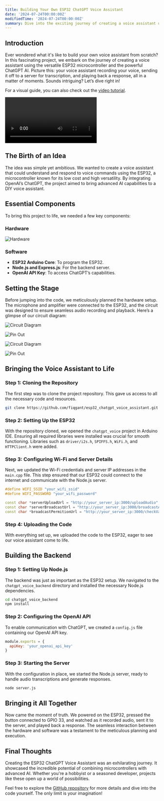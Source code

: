 ```yaml
---
title: Building Your Own ESP32 ChatGPT Voice Assistant
date: '2024-07-24T00:00:00Z'
modifiedTime: '2024-07-24T00:00:00Z'
summary: Dive into the exciting journey of creating a voice assistant using an ESP32 and ChatGPT, exploring audio recording, Wi-Fi connectivity, and seamless interaction.
---
```


## Introduction

Ever wondered what it's like to build your own voice assistant from scratch? In this fascinating project, we embark on the journey of creating a voice assistant using the versatile ESP32 microcontroller and the powerful ChatGPT AI. Picture this: your voice assistant recording your voice, sending it off to a server for transcription, and playing back a response, all in a matter of moments. Sounds intriguing? Let’s dive right in!

For a visual guide, you can also check out the [video tutorial](https://youtu.be/1l--dVFlOA0).

<Video
  src='/videos/blog/building-your-own-esp32-chatgpt-voice-assistant/chatgptvaesp32.mov'
  width={1920}
  height={1080}
/>

## The Birth of an Idea

The idea was simple yet ambitious. We wanted to create a voice assistant that could understand and respond to voice commands using the ESP32, a microcontroller known for its low cost and high versatility. By integrating OpenAI’s ChatGPT, the project aimed to bring advanced AI capabilities to a DIY voice assistant.

## Essential Components

To bring this project to life, we needed a few key components:

### Hardware

<Image
  src='images/blog/building-your-own-esp32-chatgpt-voice-assistant/1.png'
  width={1920}
  height={1024}
  alt='Hardware'
/>

### Software

- **ESP32 Arduino Core**: To program the ESP32.
- **Node.js and Express.js**: For the backend server.
- **OpenAI API Key**: To access ChatGPT’s capabilities.

## Setting the Stage

Before jumping into the code, we meticulously planned the hardware setup. The microphone and amplifier were connected to the ESP32, and the circuit was designed to ensure seamless audio recording and playback. Here’s a glimpse of our circuit diagram:

<Image
  src='images/blog/building-your-own-esp32-chatgpt-voice-assistant/4.png'
  width={1920}
  height={1024}
  alt='Circuit Diagram'
/>

<Image
  src='images/blog/building-your-own-esp32-chatgpt-voice-assistant/3.png'
  width={1920}
  height={1024}
  alt='Pin Out'
/>

![Circuit Diagram](images/2.png)

![Pin Out](images/3.png)

## Bringing the Voice Assistant to Life

### Step 1: Cloning the Repository

The first step was to clone the project repository. This gave us access to all the necessary code and resources.

```bash
git clone https://github.com/fiqgant/esp32_chatgpt_voice_assistant.git
```

### Step 2: Setting Up the ESP32

With the repository cloned, we opened the `chatgpt_voice` project in Arduino IDE. Ensuring all required libraries were installed was crucial for smooth functioning. Libraries such as `driver/i2s.h`, `SPIFFS.h`, `WiFi.h`, and `HTTPClient.h` were added.

### Step 3: Configuring Wi-Fi and Server Details

Next, we updated the Wi-Fi credentials and server IP addresses in the `main.cpp` file. This step ensured that our ESP32 could connect to the internet and communicate with the Node.js server.

```cpp
#define WIFI_SSID "your_wifi_ssid"
#define WIFI_PASSWORD "your_wifi_password"

const char *serverUploadUrl = "http://your_server_ip:3000/uploadAudio";
const char *serverBroadcastUrl = "http://your_server_ip:3000/broadcastAudio";
const char *broadcastPermitionUrl = "http://your_server_ip:3000/checkVariable";
```

### Step 4: Uploading the Code

With everything set up, we uploaded the code to the ESP32, eager to see our voice assistant come to life.

## Building the Backend

### Step 1: Setting Up Node.js

The backend was just as important as the ESP32 setup. We navigated to the `chatgpt_voice_backend` directory and installed the necessary Node.js dependencies.

```bash
cd chatgpt_voice_backend
npm install
```

### Step 2: Configuring the OpenAI API

To enable communication with ChatGPT, we created a `config.js` file containing our OpenAI API key.

```js
module.exports = {
  apiKey: 'your_openai_api_key'
}
```

### Step 3: Starting the Server

With the configuration in place, we started the Node.js server, ready to handle audio transcriptions and generate responses.

```bash
node server.js
```

## Bringing it All Together

Now came the moment of truth. We powered on the ESP32, pressed the button connected to GPIO 33, and watched as it recorded audio, sent it to the server, and played back a response. The seamless interaction between the hardware and software was a testament to the meticulous planning and execution.

## Final Thoughts

Creating the ESP32 ChatGPT Voice Assistant was an exhilarating journey. It showcased the incredible potential of combining microcontrollers with advanced AI. Whether you're a hobbyist or a seasoned developer, projects like these open up a world of possibilities.

Feel free to explore the [GitHub repository](https://github.com/fiqgant/esp32_chatgpt_voice_assistant) for more details and dive into the code yourself. The only limit is your imagination!
